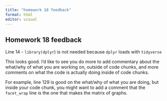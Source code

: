 ```yaml
---
title: "homework 18 feedback"
format: html
editor: visual
---
```


## Homework 18 feedback

Line 14 - `library(dplyr`) is not needed because `dplyr` loads with `tidyverse`

This looks good. I'd like to see you do more to add commentary about the what/why of what you are working on, outside of code chunks, and more comments on what the code is actually doing inside of code chunks.

For example, line 129 is good on the what/why of what you are doing, but inside your code chunk, you might want to add a comment that the `facet_wrap` line is the one that makes the matrix of graphs.
